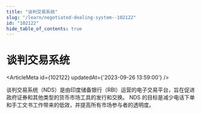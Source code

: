 ```yaml
---
title: "谈判交易系统"
slug: "/learn/negotiated-dealing-system--102122"
id: "102122"
hide_table_of_contents: true
---
```



# 谈判交易系统

<ArticleMeta id={102122} updatedAt={'2023-09-26 13:59:00'} />
<div className='border-solid border-b border-t-0 my-4 border-[var(--ifm-color-gray-300)]' />

谈判交易系统（NDS）是由印度储备银行（RBI）运营的电子交易平台，旨在促进政府证券和其他类型的货币市场工具的发行和交换。 NDS 的目标是减少电话下单和手工文书工作带来的低效，并提高所有市场参与者的透明度。
